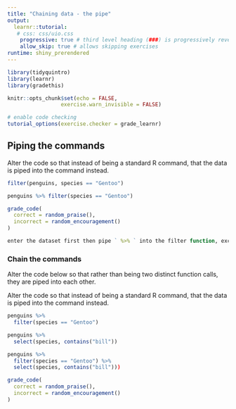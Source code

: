 ```yaml
---
title: "Chaining data - the pipe"
output: 
  learnr::tutorial:
   # css: css/uio.css
    progressive: true # third level heading (###) is progressively revealed
    allow_skip: true # allows skipping exercises
runtime: shiny_prerendered
---
```


```r

library(tidyquintro)
library(learnr)
library(gradethis)

knitr::opts_chunk$set(echo = FALSE,
                 exercise.warn_invisible = FALSE)

# enable code checking
tutorial_options(exercise.checker = grade_learnr)
```

## Piping the commands

Alter the code so that instead of being a standard R command, that the data is piped into the command instead. 

```r
filter(penguins, species == "Gentoo")
```

```r
penguins %>% filter(species == "Gentoo")
```

```r
grade_code(
  correct = random_praise(),
  incorrect = random_encouragement()
)
```

```r
enter the dataset first then pipe ` %>% ` into the filter function, excluding the data set name inside the filter
```


### Chain the commands
Alter the code below so that rather than being two distinct function calls, they are piped into each other.

Alter the code so that instead of being a standard R command, that the data is piped into the command instead. 

```r
penguins %>% 
  filter(species == "Gentoo")

penguins %>% 
  select(species, contains("bill"))
```

```r
penguins %>% 
  filter(species == "Gentoo") %>% 
  select(species, contains("bill")))
```

```r
grade_code(
  correct = random_praise(),
  incorrect = random_encouragement()
)
```

